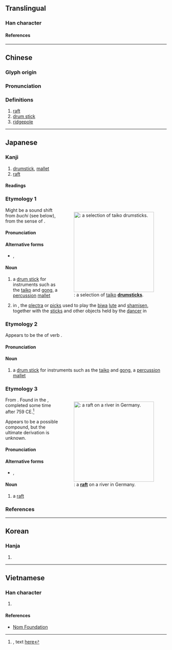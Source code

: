 {{character info/new}}
==Translingual==

===Han character===
{{Han char|rn=75|rad=木|as=07|sn=11|four=42947|canj=DBND|ids=⿰木孚}}

====References====
{{Han ref|kx=0527.060|dkj=14807|dj=0915.250|hdz=21217.080|uh=6874}}

----

==Chinese==
{{zh-forms}}

===Glyph origin===
{{Han etym}}

===Pronunciation===
{{zh-pron
|m=fú
|c=fu1
|mc=y
|oc=y
|ma=
|cat=n
}}

===Definitions===
{{zh-hanzi}}

# [[raft]]
# [[drum stick]]
# [[ridgepole]]

----

==Japanese==

===Kanji===
{{ja-kanji|grade=|rs=木07}}

# [[drumstick]], [[mallet]]
# [[raft]]

====Readings====
{{ja-readings
|goon=ふ, ぶ
|kanon=ふ, ふう
|kun=ばち-, ぶち-, いかだ-
}}

===Etymology 1===
<div style="float:right;">
{{wikipedia|lang=ja}}
{{wikipedia|Bachi}}
[[File:Taikos_bachi.jpg|thumb|250px|{{m|ja|桴|tr=bachi}}: a selection of [[taiko]] '''[[drumstick]]s'''.]]
</div>
{{ja-kanjitab|ばち|yomi=k}}

Might be a sound shift from ''buchi'' (see below), from the sense of {{m|en|strike|striking}}.

====Pronunciation====
{{ja-pron|yomi=k|ばち|acc=2|acc_ref=DJR}}

====Alternative forms====
* {{ja-l|撥}}, {{ja-l|枹}}

====Noun====
{{ja-noun|ばち|バチ}}

# {{ja-def|桴|枹}} a [[drum stick]] for instruments such as the [[taiko]] and [[gong]], a [[percussion]] [[mallet]]
#: {{synonyms|ja|桴|tr1=buchi|q1=see below}}
# {{ja-def|撥|桴}} in {{m|ja|雅楽||tr=gagaku|traditional Japanese court music}}, the [[plectra]] or [[pick]]s used to play the [[biwa]] [[lute]] and [[shamisen]], together with the [[stick]]s and other objects held by the [[dancer]] in {{m|ja|舞楽||tr=bugaku|traditional Japanese court dance}}
#: {{n-g|the former is generally spelled {{m|ja|撥}}, and the latter {{m|ja|桴}}}}

===Etymology 2===
{{ja-kanjitab|yomi=k|ぶち}}

Appears to be the {{m|ja|連用形|tr=ren'yōkei||continuative or stem form}} of verb {{m|ja|打つ||tr=butsu|to strike something, to hit something}}.

====Pronunciation====
{{ja-pron|yomi=k|ぶち}}

====Noun====
{{ja-noun|ぶち}}

# {{lb|ja|sort=ふち'|archaic|possibly|_|obsolete}} a [[drum stick]] for instruments such as the [[taiko]] and [[gong]], a [[percussion]] [[mallet]]

===Etymology 3===
<div style="float:right;">
{{wikipedia|lang=ja}}
{{wikipedia|Raft}}
[[File:Isarfloss.jpg|thumb|250px|{{m|ja|桴|tr=ikada}}: a '''[[raft]]''' on a river in Germany.]]
</div>
{{ja-kanjitab|yomi=k|いかだ}}

From {{inh|ja|ojp|sort=いかだ|-}}.  Found in the ''{{w|Man'yōshū}}'', completed some time after 759 CE.<ref>{{RQ:Manyoshu|1|50}}, text [http://jti.lib.virginia.edu/japanese/manyoshu/Man1Yos.html#50 here]</ref>

Appears to be a possible compound, but the ultimate derivation is unknown.

====Pronunciation====
{{ja-pron|yomi=k|いかだ|acc=0|acc_ref=DJR,NHK,SMK5}}

====Alternative forms====
* {{ja-l|筏}} {{qualifier|more common}}, {{ja-l|栰}} {{qualifier|rare}}

====Noun====
{{ja-noun|いかだ|イカダ}}

# a [[raft]]

===References===
<references/>

----

==Korean==

===Hanja===
{{ko-hanja|부}}

# {{defn|lang=ko|sort=木07}}

----

==Vietnamese==

===Han character===
{{vi-readings|rs=木07|reading=phù}}

# {{defn|lang=vi|sort=木07}}

====References====
* [http://nomfoundation.org/common/nom_details.php?codepoint=6874 Nom Foundation]